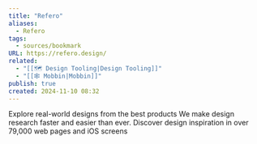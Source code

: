 ```yaml
---
title: "Refero"
aliases:
  - Refero
tags:
  - sources/bookmark
URL: https://refero.design/
related:
  - "[[🗺️ Design Tooling|Design Tooling]]"
  - "[[🕸️ Mobbin|Mobbin]]"
publish: true
created: 2024-11-10 08:32
---
```


Explore real-world designs from the best products
We make design research faster and easier than ever. Discover design inspiration in over 79,000 web pages and iOS screens